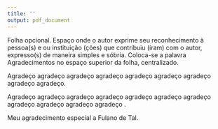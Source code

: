 ```yaml
---
title: ''
output: pdf_document
---
```


\titleformat{\section}{\normalsize\bfseries\centering}{\thesection}{1em}{}
\titleformat{\subsection}{\normalsize}{\thesubsection}{1em}{}
\titleformat{\subsubsection}{\normalsize\bfseries}{\thesubsubsection}{1em}{}

\begin{center}
\thispagestyle{empty}
\section*{\centering\normalsize\MakeUppercase{\textbf{AGRADECIMENTOS}}}
\end{center}
\setlength{\parindent}{1.25cm}
\setstretch{1.25}

Folha opcional. Espaço onde o autor exprime seu reconhecimento à pessoa(s) e ou instituição (ções) que contribuiu (íram) com o autor, expresso(s) de maneira simples e sóbria. Coloca-se a palavra Agradecimentos no espaço superior da folha, centralizado.

Agradeço agradeço agradeço agradeço agradeço agradeço agradeço agradeço agradeço.

Agradeço agradeço agradeço agradeço agradeço agradeço agradeço agradeço agradeço agradeço agradeço .

Meu agradecimento especial a Fulano de Tal.